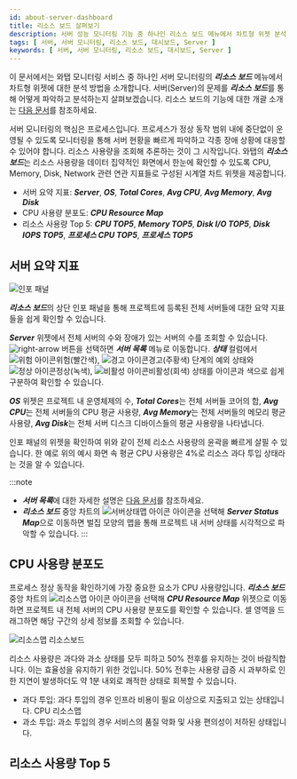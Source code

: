 ```yaml
---
id: about-server-dashboard
title: 리소스 보드 살펴보기
description: 서버 성능 모니터링 기능 중 하나인 리소스 보드 메뉴에서 차트형 위젯 분석 방법을 소개합니다. 
tags: [ 서버, 서버 모니터링, 리소스 보드, 대시보드, Server ]
keywords: [ 서버, 서버 모니터링, 리소스 보드, 대시보드, Server ]
---
```



이 문서에서는 와탭 모니터링 서비스 중 하나인 서버 모니터링의 ***리소스 보드*** 메뉴에서 차트형 위젯에 대한 분석 방법을 소개합니다. 서버(Server)의 문제를 ***리소스 보드***를 통해 어떻게 파악하고 분석하는지 살펴보겠습니다. 리소스 보드의 기능에 대한 개괄 소개는 [다음 문서](../server/resourceboard)를 참조하세요.

서버 모니터링의 핵심은 프로세스입니다. 프로세스가 정상 동작 범위 내에 중단없이 운영될 수 있도록 모니터링을 통해 서버 현황을 빠르게 파악하고 각종 장애 상황에 대응할 수 있어야 합니다. 리소스 사용량을 조회해 추론하는 것이 그 시작입니다. 와탭의 ***리소스 보드***는 리소스 사용량을 데이터 집약적인 화면에서 한눈에 확인할 수 있도록 CPU, Memory, Disk, Network 관련 연관 지표들로 구성된 시계열 차트 위젯을 제공합니다.
<!-- 
CPU와 Memory 최대 점유율 기준으로 상위 5개의 프로세스 목록을 제공합니다.  
-->

* 서버 요약 지표: ***Server***, ***OS***, ***Total Cores***, ***Avg CPU***, ***Avg Memory***, ***Avg Disk***
* CPU 사용량 분포도: ***CPU Resource Map***
* 리소스 사용량 Top 5: ***CPU TOP5***, ***Memory TOP5***, ***Disk I/O TOP5***, ***Disk IOPS TOP5***, ***프로세스 CPU TOP5***, ***프로세스 TOP5***

## 서버 요약 지표

![인포 패널](/img/resourceboard-info.png)

***리소스 보드***의 상단 인포 패널을 통해 프로젝트에 등록된 전체 서버들에 대한 요약 지표들을 쉽게 확인할 수 있습니다. 

***Server*** 위젯에서 전체 서버의 수와 장애가 있는 서버의 수를 조회할 수 있습니다. ![right-arrow](/img/right-arrow.svg) 버튼을 선택하면 ***서버 목록*** 메뉴로 이동합니다. ***상태*** 컬럼에서 ![위험 아이콘](/img/ic-warning-critical.svg)<span class='vslow'>위험</span>(<span class='vslow'>빨간색</span>), ![경고 아이콘](/img/ic-warning-org.svg)<span class='slow'>경고</span>(<span class='slow'>주황색</span>) 단계의 예외 상태와 ![정상 아이콘](/img/ic-check-circle-filled.svg)<span class='snormal'>정상</span>(<span class='snormal'>녹색</span>), ![비활성 아이콘](/img/ico-disable-agent.svg)<span class='k8s-normal'>비활성</span>(<span class='k8s-normal'>회색</span>) 상태를 아이콘과 색으로 쉽게 구분하여 확인할 수 있습니다.

***OS*** 위젯은 프로젝트 내 운영체제의 수, ***Total Cores***는 전체 서버들 코어의 합, ***Avg CPU***는 전체 서버들의 CPU 평균 사용량, ***Avg Memory***는 전체 서버들의 메모리 평균 사용량, ***Avg Disk***는 전체 서버 디스크 디바이스들의 평균 사용량을 나타냅니다. 

인포 패널의 위젯을 확인하여 위와 같이 전체 리소스 사용량의 윤곽을 빠르게 살필 수 있습니다. 한 예로 위의 예시 화면 속 평균 CPU 사용량은 4%로 리소스 과다 투입 상태라는 것을 알 수 있습니다.

:::note
* ***서버 목록***에 대한 자세한 설명은 [다음 문서](../server/server-list)를 참조하세요.
* ***리소스 보드*** 중앙 차트의 ![서버상태맵 아이콘](/img/dashboard-honeycomb.svg) 아이콘을 선택해 ***Server Status Map***으로 이동하면 벌집 모양의 맵을 통해 프로젝트 내 서버 상태를 시각적으로 파악할 수 있습니다.
:::

## CPU 사용량 분포도

프로세스 정상 동작을 확인하기에 가장 중요한 요소가 CPU 사용량입니다. ***리소스 보드*** 중앙 차트의 ![리소스맵 아이콘](/img/dashboard-hitmap.svg) 아이콘을 선택해 ***CPU Resource Map*** 위젯으로 이동하면 프로젝트 내 전체 서버의 CPU 사용량 분포도를 확인할 수 있습니다. 셀 영역을 드래그하면 해당 구간의 상세 정보를 조회할 수 있습니다.

![리소스맵 리소스보드](/img/resourceboard-resourcemap.png)

리소스 사용량은 과다와 과소 상태를 모두 피하고 50% 전후를 유지하는 것이 바람직합니다. 이는 효율성을 유지하기 위한 것입니다. 50% 전후는 사용량 급증 시 과부하로 인한 지연이 발생하더도 약 1분 내외로 쾌적한 상태로 회복할 수 있습니다.

* 과다 투입: 과다 투입의 경우 인프라 비용이 필요 이상으로 지출되고 있는 상태입니다. CPU 리소스맵
* 과소 투입: 과소 투입의 경우 서비스의 품질 악화 및 사용 편의성이 저하된 상태입니다.

<!-- 

해당 서비스 가치 대비 필요 이상으로 
과다 투입의 경우 인프라 비용이 필요 이상으로 지출되고 있는 상태이고, 과소 투입의 경우 서비스 품질 악화와 편의성 저하 상태를 의미합니다.

-->

## 리소스 사용량 Top 5
